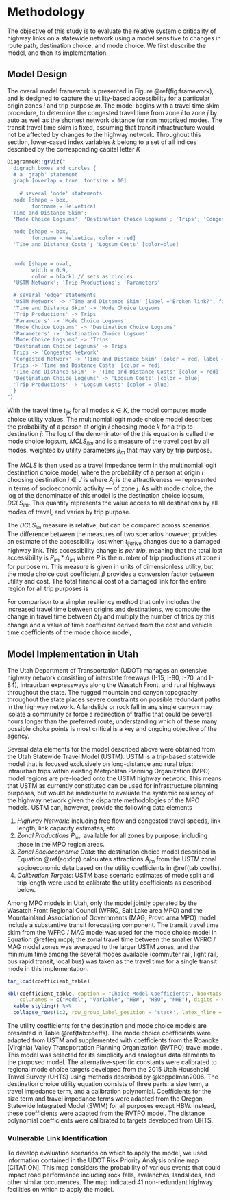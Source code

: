 # Methodology {#methodology}

The objective of this study is to evaluate the relative systemic criticality of 
highway links on a statewide network using a model sensitive to changes in route
path, destination choice, and mode choice. We first describe the model, and then
its implementation.

## Model Design
The overall model framework is presented in Figure \@ref(fig:framework), and is
designed to capture the utility-based accessibility for a particular origin 
zones $i$ and trip purpose $m$. The model begins with a travel time skim
procedure, to determine the congested travel time from zone $i$ to zone $j$ by
auto as well as the shortest network distance for non motorized modes. The
transit travel time skim is fixed, assuming that transit infrastructure would
not be affected by changes to the highway network. Throughout this section,
lower-cased index variables $k$ belong to a set of all indices described by the
corresponding capital letter $K$

```r
DiagrammeR::grViz("
  digraph boxes_and_circles {
  # a 'graph' statement
  graph [overlap = true, fontsize = 10]
  
    # several 'node' statements
  node [shape = box,
        fontname = Helvetica]
 'Time and Distance Skim'; 
  'Mode Choice Logsums'; 'Destination Choice Logsums'; 'Trips'; 'Congested Network'
  
  node [shape = box,
        fontname = Helvetica, color = red]
  'Time and Distance Costs'; 'Logsum Costs' [color=blue]
 
 
  node [shape = oval,
        width = 0.9,
        color = black] // sets as circles
  'USTM Network'; 'Trip Productions'; 'Parameters'

  # several 'edge' statements
  'USTM Network' -> 'Time and Distance Skim' [label ='Broken link?', fontname = Helvetica]
  'Time and Distance Skim' -> 'Mode Choice Logsums'
  'Trip Productions' -> Trips
  'Parameters' -> 'Mode Choice Logsums'
  'Mode Choice Logsums' -> 'Destination Choice Logsums'
  'Parameters' -> 'Destination Choice Logsums'
  'Mode Choice Logsums' -> 'Trips'
  'Destination Choice Logsums' -> Trips 
  Trips -> 'Congested Network'
  'Congested Network' -> 'Time and Distance Skim' [color = red, label = 'Feedback',fontname = Helvetica, fontcolor=red]
  Trips -> 'Time and Distance Costs' [color = red]
  'Time and Distance Skim' -> 'Time and Distance Costs' [color = red]
  'Destination Choice Logsums' -> 'Logsum Costs' [color = blue]
  'Trip Productions' -> 'Logsum Costs' [color = blue]
  }
")
```

With the travel time $t_{ijk}$ for all modes $k \in K$, the model computes
mode choice utility values. The multinomial logit mode choice model describes
the probability of a person at origin $i$ choosing mode $k$ for a trip to
destination $j$:
\begin{equation}
\mathcal{P}_{ijm}(k) = \frac{\exp(f(\beta_{m}, t_{ijk}))}{\sum_{K}\exp(f(\beta_{m}, t_{ijk}))}
  (\#eq:mcp)
\end{equation}
The log of the denominator of the this equation is called the 
mode choice logsum, $MCLS_{ijm}$ and is a measure of the travel cost by all 
modes, weighted by utility parameters $\beta_m$ that may vary by trip purpose.

The $MCLS$ is then used as a travel impedance term in the multinomial logit 
destination choice model, where the probability of a person at origin $i$
choosing destination $j \in J$ is
\begin{equation}
\mathcal{P}_{im}(j) = \frac{\exp(f(\gamma_{m}, MCLS_{ijm}, A_j))}{\sum_{J}\exp(f(\gamma_{m}, MCLS_{ijm}, A_j))}
  (\#eq:dcp)
\end{equation}
where $A_j$ is the attractiveness --- represented in terms of socioeconomic activity
--- of zone $j$. As with mode choice, the log of the denominator of this model is the destination
choice logsum, $DCLS_{im}$. This quantity represents the value access to all destinations
by all modes of travel, and varies by trip purpose. 

The $DCLS_{im}$ measure is relative, but can be compared across scenarios. The 
difference between the measures of two scenarios 
\begin{equation}
\Delta_{im} = DCLS_{im}^{\mathrm{Base}} - DCLS_{im}^{\mathrm{Scenario}}
  (\#eq:deltas)
\end{equation}
however, provides an estimate of the accessibility lost when $t_{ij\mathrm{drive}}$
changes due to a damaged highway link. This accessibility change is *per trip*, 
meaning that the total lost accessibility is $P_{im} * \Delta_{im}$ where $P$ is
the number of trip productions at zone $i$ for purpose $m$. This measure is
given in units of dimensionless utility, but the mode choice cost coefficient 
$\beta$ provides a conversion factor between utility and cost. The total financial
cost of a damaged link for the entire region for all trip purposes is
\begin{equation}
\mathrm{Cost} = \sum_{I}\sum_{M} -1 / \beta_{\mathrm{cost},m} * P_{im} \Delta_{im}
  (\#eq:totalcost)
\end{equation}

For comparison to a simpler resiliency method that only includes the increased
travel time between origins and destinations, we compute the change in travel
time between $\delta t_{ij}$ and multiply the number of trips by this change 
and a value of time coefficient derived from the cost and vehicle time coefficients
of the mode choice model,
\begin{equation}
\mathrm{Cost}' =  \sum_I \sum_J \sum_M \frac{\beta_{\mathrm{time}, m} }{\beta_{\mathrm{cost}, m}} T_{ijm} t_{ijm}
  (\#eq:ttmethod)
\end{equation}


## Model Implementation in Utah
The Utah Department of Transportation (UDOT) manages an extensive highway
network consisting of interstate freeways (I-15, I-80, I-70, and I-84),
intraurban expressways along the Wasatch Front, and rural highways throughout
the state. The rugged mountain and canyon topography throughout the state places
severe constraints on possible redundant paths in the highway network. A
landslide or rock fall in any single canyon may isolate a community or force a
redirection of traffic that could be several hours longer than the preferred
route; understanding which of these many possible choke points is most critical is a key
and ongoing objective of the agency.

Several data elements for the model described above were obtained from the Utah
Statewide Travel Model (USTM). USTM is a trip-based statewide model that is
focused exclusively on long-distance and rural trips: intraurban trips within
existing Metrpolitan Planning Organization (MPO) model regions are pre-loaded 
onto the USTM highway network. This means that USTM as currently constituted can
be used for infrastructure planning purposes, but would be inadequate to 
evaluate the systemic resiliency of the highway network given the disparate
methodologies of the MPO models. USTM can, however, provide the following 
data elements

   1.	*Highway Network*: including free flow and congested travel speeds, 
   link length, link capacity estimates, etc.
   2.	*Zonal Productions* $P_{im}$: available for all zones by purpose, 
   including those in the MPO region areas.
   3.	*Zonal Socioeconomic Data*: the destination choice model described in
   Equation \@ref(eq:dcp) calculates attractions $A_{jm}$ from the USTM zonal
   socioeconomic data based on the utility coefficients in \@ref(tab:coeffs).
   4. *Calibration Targets*: USTM base scenario estimates of mode split and
   trip length were used to calibrate the utility coefficients as described 
   below.

Among MPO models in Utah, only the model jointly operated by the 
Wasatch Front Regional Council (WFRC, Salt Lake area MPO) and the  
Mountainland Association of Governments (MAG, Provo area MPO) model include a 
substantive transit forecasting component. The transit travel time skim from the 
WFRC / MAG model was used for the mode choice model in Equation \@ref(eq:mcp); 
the zonal travel time between the smaller WFRC / MAG model zones was averaged 
to the larger USTM zones, and the minimum time among the several modes available
(commuter rail, light rail, bus rapid transit, local bus) was taken as the travel
time for a single transit mode in this implementation.

```r
tar_load(coefficient_table)

kbl(coefficient_table, caption = "Choice Model Coefficients", booktabs = TRUE,
    col.names = c("Model", "Variable", "HBW", "HBO", "NHB"), digits = 4) %>%
  kable_styling() %>%
  collapse_rows(1:2, row_group_label_position = 'stack', latex_hline = "major")
```

The utility coefficients for the destination and mode choice models are
presented in Table \@ref(tab:coeffs). The mode choice coefficients were adapted
from USTM and supplemented with coefficients from the Roanoke (Virginia)
Valley Transportation Planning Organization (RVTPO) travel model. This model was
selected for its simplicity and analogous data elements to the proposed model.
The alternative-specific constants were calibrated to regional mode choice
targets developed from the 2015 Utah Household Travel Survey (UHTS) using 
methods described by @koppelman2006.
The destination choice utility equation consists of three parts: a size term, 
a travel impedance term, and a calibration polynomial. Coefficients for the
size term and travel impedance terms were adapted from the Oregon
Statewide Integrated Model (SWIM) for all purposes except HBW. Instead, these coefficients were 
adapted from the RVTPO model. The distance polynomial coefficients were 
calibrated to targets developed from UHTS.

### Vulnerable Link Identification
To develop evaluation scenarios on which to apply the model, we used information
contained in the UDOT Risk Priority Analysis online map [CITATION]. This map
considers the probability of various events that could impact road performance 
including rock falls, avalanches, landslides, and other similar occurrences.
The map indicated 41 non-redundant highway facilities on which to apply the model.

